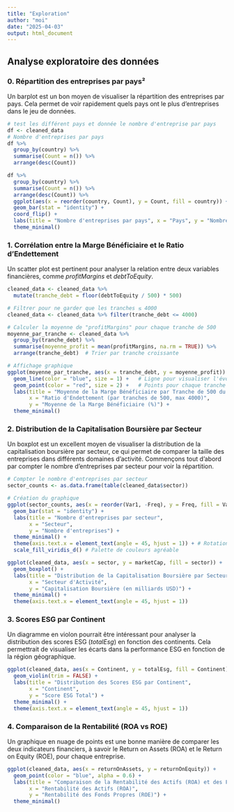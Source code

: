 ```yaml
---
title: "Exploration"
author: "moi"
date: "2025-04-03"
output: html_document
---
```

## Analyse exploratoire des données

### 0. Répartition des entreprises par pays²
Un barplot est un bon moyen de visualiser la répartition des entreprises par pays. Cela permet de voir rapidement quels pays ont le plus d'entreprises dans le jeu de données.

```r
# test les différent pays et donnée le nombre d'entreprise par pays
df <- cleaned_data
# Nombre d'entreprises par pays
df %>%
  group_by(country) %>%
  summarise(Count = n()) %>%
  arrange(desc(Count))

df %>%
  group_by(country) %>%
  summarise(Count = n()) %>%
  arrange(desc(Count)) %>%
  ggplot(aes(x = reorder(country, Count), y = Count, fill = country)) +
  geom_bar(stat = "identity") +
  coord_flip() +
  labs(title = "Nombre d'entreprises par pays", x = "Pays", y = "Nombre d'entreprises") +
  theme_minimal()
```

### 1. Corrélation entre la Marge Bénéficiaire et le Ratio d'Endettement
Un scatter plot est pertinent pour analyser la relation entre deux variables financières, comme *profitMargins* et *debtToEquity*.

```r
cleaned_data <- cleaned_data %>%
  mutate(tranche_debt = floor(debtToEquity / 500) * 500) 

# Filtrer pour ne garder que les tranches ≤ 4000
cleaned_data <- cleaned_data %>% filter(tranche_debt <= 4000)

# Calculer la moyenne de "profitMargins" pour chaque tranche de 500
moyenne_par_tranche <- cleaned_data %>%
  group_by(tranche_debt) %>%
  summarise(moyenne_profit = mean(profitMargins, na.rm = TRUE)) %>%
  arrange(tranche_debt)  # Trier par tranche croissante

# Affichage graphique
ggplot(moyenne_par_tranche, aes(x = tranche_debt, y = moyenne_profit)) +
  geom_line(color = "blue", size = 1) +   # Ligne pour visualiser l'évolution
  geom_point(color = "red", size = 2) +   # Points pour chaque tranche
  labs(title = "Moyenne de la Marge Bénéficiaire par Tranche de 500 du Ratio d'Endettement",
       x = "Ratio d'Endettement (par tranches de 500, max 4000)",
       y = "Moyenne de la Marge Bénéficiaire (%)") +
  theme_minimal()
```

### 2. Distribution de la Capitalisation Boursière par Secteur
Un boxplot est un excellent moyen de visualiser la distribution de la capitalisation boursière par secteur, ce qui permet de comparer la taille des entreprises dans différents domaines d'activité. Commençons tout d'abord par compter le nombre d'entreprises par secteur pour voir la répartition.
```r
# Compter le nombre d'entreprises par secteur
sector_counts <- as.data.frame(table(cleaned_data$sector))

# Création du graphique
ggplot(sector_counts, aes(x = reorder(Var1, -Freq), y = Freq, fill = Var1)) +
  geom_bar(stat = "identity") +
  labs(title = "Nombre d'entreprises par secteur",
       x = "Secteur",
       y = "Nombre d'entreprises") +
  theme_minimal() +
  theme(axis.text.x = element_text(angle = 45, hjust = 1)) + # Rotation des labels pour lisibilité
  scale_fill_viridis_d() # Palette de couleurs agréable
```

```r
ggplot(cleaned_data, aes(x = sector, y = marketCap, fill = sector)) +
  geom_boxplot() +
  labs(title = "Distribution de la Capitalisation Boursière par Secteur",
       x = "Secteur d'Activité",
       y = "Capitalisation Boursière (en milliards USD)") +
  theme_minimal() +
  theme(axis.text.x = element_text(angle = 45, hjust = 1))
```

### 3. Scores ESG par Continent
Un diagramme en violon pourrait être intéressant pour analyser la distribution des scores ESG (*totalEsg*) en fonction des continents. Cela permettrait de visualiser les écarts dans la performance ESG en fonction de la région géographique.

```r
ggplot(cleaned_data, aes(x = Continent, y = totalEsg, fill = Continent)) +
  geom_violin(trim = FALSE) +
  labs(title = "Distribution des Scores ESG par Continent",
       x = "Continent",
       y = "Score ESG Total") +
  theme_minimal() +
  theme(axis.text.x = element_text(angle = 45, hjust = 1))
```

### 4. Comparaison de la Rentabilité (ROA vs ROE)
Un graphique en nuage de points est une bonne manière de comparer les deux indicateurs financiers, à savoir le Return on Assets (ROA) et le Return on Equity (ROE), pour chaque entreprise.

```r
ggplot(cleaned_data, aes(x = returnOnAssets, y = returnOnEquity)) +
  geom_point(color = "blue", alpha = 0.6) +
  labs(title = "Comparaison de la Rentabilité des Actifs (ROA) et des Fonds Propres (ROE)",
       x = "Rentabilité des Actifs (ROA)",
       y = "Rentabilité des Fonds Propres (ROE)") +
  theme_minimal()
```

